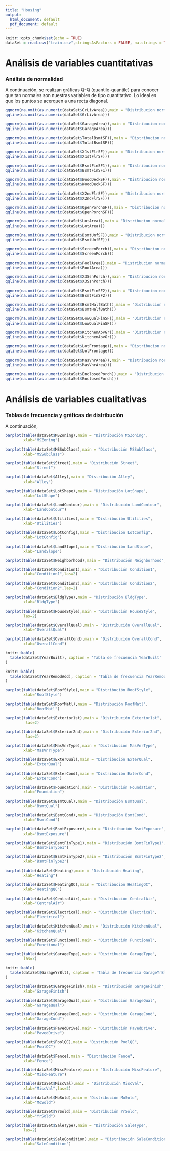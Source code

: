 ```yaml
---
title: "Housing"
output:
  html_document: default
  pdf_document: default
---
```


```r
knitr::opts_chunk$set(echo = TRUE)
dataSet = read.csv("train.csv",stringsAsFactors = FALSE, na.strings = TRUE, strip.white = TRUE,sep = ",", encoding="UTF-8" )
```

# Análisis de variables cuantitativas 

### Análisis de normalidad 

A continuación, se realizan gráficas Q-Q (quantile-quantile) para conocer que tan normales son nuestras variables de tipo cuantitativo. Lo ideal es que los puntos se acerquen a una recta diagonal. 

```r
qqnorm(na.omit(as.numeric(dataSet$GrLivArea)),main = "Distribucion normal de GrLivArea")
qqline(na.omit(as.numeric(dataSet$GrLivArea)))
```

```r
qqnorm(na.omit(as.numeric(dataSet$GarageArea)),main = "Distribucion normal de GarageArea")
qqline(na.omit(as.numeric(dataSet$GarageArea)))
```


```r
qqnorm(na.omit(as.numeric(dataSet$TotalBsmtSF)),main = "Distribucion normal de TotalBsmtSF")
qqline(na.omit(as.numeric(dataSet$TotalBsmtSF)))
```

```r
qqnorm(na.omit(as.numeric(dataSet$X1stFlrSF)),main = "Distribucion normal de X1stFlrSF")
qqline(na.omit(as.numeric(dataSet$X1stFlrSF)))
```


```r
qqnorm(na.omit(as.numeric(dataSet$BsmtFinSF1)),main = "Distribucion normal de BsmtFinSF1")
qqline(na.omit(as.numeric(dataSet$BsmtFinSF1)))
```

```r
qqnorm(na.omit(as.numeric(dataSet$WoodDeckSF)),main = "Distribucion normal de WoodDeckSF")
qqline(na.omit(as.numeric(dataSet$WoodDeckSF)))
```


```r
qqnorm(na.omit(as.numeric(dataSet$X2ndFlrSF)),main = "Distribucion normal de X2ndFlrSF")
qqline(na.omit(as.numeric(dataSet$X2ndFlrSF)))
```


```r
qqnorm(na.omit(as.numeric(dataSet$OpenPorchSF)),main = "Distribucion normal de OpenPorchSF")
qqline(na.omit(as.numeric(dataSet$OpenPorchSF)))
```

```r
qqnorm(na.omit(as.numeric(dataSet$LotArea)),main = "Distribucion normal de LotArea")
qqline(na.omit(as.numeric(dataSet$LotArea)))
```

```r
qqnorm(na.omit(as.numeric(dataSet$BsmtUnfSF)),main = "Distribucion normal de BsmtUnfSF")
qqline(na.omit(as.numeric(dataSet$BsmtUnfSF)))
```

```r
qqnorm(na.omit(as.numeric(dataSet$ScreenPorch)),main = "Distribucion normal de ScreenPorch")
qqline(na.omit(as.numeric(dataSet$ScreenPorch)))
```

```r
qqnorm(na.omit(as.numeric(dataSet$PoolArea)),main = "Distribucion normal de PoolArea")
qqline(na.omit(as.numeric(dataSet$PoolArea)))
```

```r
qqnorm(na.omit(as.numeric(dataSet$X3SsnPorch)),main = "Distribucion normal de X3SsnPorch")
qqline(na.omit(as.numeric(dataSet$X3SsnPorch)))
```

```r
qqnorm(na.omit(as.numeric(dataSet$BsmtFinSF2)),main = "Distribucion normal de BsmtFinSF2")
qqline(na.omit(as.numeric(dataSet$BsmtFinSF2)))
```

```r
qqnorm(na.omit(as.numeric(dataSet$BsmtHalfBath)),main = "Distribucion normal de BsmtHalfBath")
qqline(na.omit(as.numeric(dataSet$BsmtHalfBath)))
```


```r
qqnorm(na.omit(as.numeric(dataSet$LowQualFinSF)),main = "Distribucion normal de LowQualFinSF")
qqline(na.omit(as.numeric(dataSet$LowQualFinSF)))
```

```r
qqnorm(na.omit(as.numeric(dataSet$KitchenAbvGr)),main = "Distribucion normal de KitchenAbvGr")
qqline(na.omit(as.numeric(dataSet$KitchenAbvGr)))
```

```r
qqnorm(na.omit(as.numeric(dataSet$LotFrontage)),main = "Distribucion normal de LotFrontage")
qqline(na.omit(as.numeric(dataSet$LotFrontage)))
```

```r
qqnorm(na.omit(as.numeric(dataSet$MasVnrArea)),main = "Distribucion normal de MasVnrArea")
qqline(na.omit(as.numeric(dataSet$MasVnrArea)))
```

```r
qqnorm(na.omit(as.numeric(dataSet$EnclosedPorch)),main = "Distribucion normal de EnclosedPorch")
qqline(na.omit(as.numeric(dataSet$EnclosedPorch)))
```

# Análisis de variables cualitativas 

### Tablas de frecuencia y gráficas de distribución 

A continuación,

```r
barplot(table(dataSet$MSZoning),main = "Distribución MSZoning",
        xlab="MSZoning")
```

```r
barplot(table(dataSet$MSSubClass),main = "Distribución MSSubClass",
        xlab="MSSubClass")
```

```r
barplot(table(dataSet$Street),main = "Distribución Street",
        xlab="Street")
```

```r
barplot(table(dataSet$Alley),main = "Distribución Alley",
        xlab="Alley")
```

```r
barplot(table(dataSet$LotShape),main = "Distribución LotShape",
        xlab="LotShape")
```

```r
barplot(table(dataSet$LandContour),main = "Distribución LandContour",
        xlab="LandContour")
```

```r
barplot(table(dataSet$Utilities),main = "Distribución Utilities",
        xlab="Utilities")
```

```r
barplot(table(dataSet$LotConfig),main = "Distribución LotConfig",
        xlab="LotConfig")
```

```r
barplot(table(dataSet$LandSlope),main = "Distribución LandSlope",
        xlab="LandSlope")
```

```r
barplot(table(dataSet$Neighborhood),main = "Distribución Neighborhood",las=2)
```

```r
barplot(table(dataSet$Condition1),main = "Distribución Condition1",
        xlab="Condition1",las=2)
```

```r
barplot(table(dataSet$Condition2),main = "Distribución Condition2",
        xlab="Condition2",las=2)
```

```r
barplot(table(dataSet$BldgType),main = "Distribución BldgType",
        xlab="BldgType")
```

```r
barplot(table(dataSet$HouseStyle),main = "Distribución HouseStyle",
        las=2)
```

```r
barplot(table(dataSet$OverallQual),main = "Distribución OverallQual",
        xlab="OverallQual")
```

```r
barplot(table(dataSet$OverallCond),main = "Distribución OverallCond",
        xlab="OverallCond")
```

```r
knitr::kable(
  table(dataSet$YearBuilt), caption = 'Tabla de frecuencia YearBuilt'
)
```

```r
knitr::kable(
  table(dataSet$YearRemodAdd), caption = 'Tabla de frecuencia YearRemodAdd'
)
```

```r
barplot(table(dataSet$RoofStyle),main = "Distribución RoofStyle",
        xlab="RoofStyle")
```

```r
barplot(table(dataSet$RoofMatl),main = "Distribución RoofMatl",
        xlab="RoofMatl")
```

```r
barplot(table(dataSet$Exterior1st),main = "Distribución Exterior1st",
         las=2)
```

```r
barplot(table(dataSet$Exterior2nd),main = "Distribución Exterior2nd",
         las=2)
```

```r
barplot(table(dataSet$MasVnrType),main = "Distribución MasVnrType",
        xlab="MasVnrType")
```


```r
barplot(table(dataSet$ExterQual),main = "Distribución ExterQual",
        xlab="ExterQual")
```

```r
barplot(table(dataSet$ExterCond),main = "Distribución ExterCond",
        xlab="ExterCond")
```

```r
barplot(table(dataSet$Foundation),main = "Distribución Foundation",
        xlab="Foundation")
```

```r
barplot(table(dataSet$BsmtQual),main = "Distribución BsmtQual",
        xlab="BsmtQual")
```

```r
barplot(table(dataSet$BsmtCond),main = "Distribución BsmtCond",
        xlab="BsmtCond")
```

```r
barplot(table(dataSet$BsmtExposure),main = "Distribución BsmtExposure",
        xlab="BsmtExposure")
```

```r
barplot(table(dataSet$BsmtFinType1),main = "Distribución BsmtFinType1",
        xlab="BsmtFinType1")
```

```r
barplot(table(dataSet$BsmtFinType2),main = "Distribución BsmtFinType2",
        xlab="BsmtFinType2")
```

```r
barplot(table(dataSet$Heating),main = "Distribución Heating",
        xlab="Heating")
```

```r
barplot(table(dataSet$HeatingQC),main = "Distribución HeatingQC",
        xlab="HeatingQC")
```

```r
barplot(table(dataSet$CentralAir),main = "Distribución CentralAir",
        xlab="CentralAir")
```

```r
barplot(table(dataSet$Electrical),main = "Distribución Electrical",
        xlab="Electrical")
```

```r
barplot(table(dataSet$KitchenQual),main = "Distribución KitchenQual",
        xlab="KitchenQual")
```

```r
barplot(table(dataSet$Functional),main = "Distribución Functional",
        xlab="Functional")
```

```r
barplot(table(dataSet$GarageType),main = "Distribución GarageType",
        las=2)
```

```r
knitr::kable(
  table(dataSet$GarageYrBlt), caption = 'Tabla de frecuencia GarageYrBlt'
)
```

```r
barplot(table(dataSet$GarageFinish),main = "Distribución GarageFinish",
        xlab="GarageFinish")
```

```r
barplot(table(dataSet$GarageQual),main = "Distribución GarageQual",
        xlab="GarageQual")
```

```r
barplot(table(dataSet$GarageCond),main = "Distribución GarageCond",
        xlab="GarageCond")
```

```r
barplot(table(dataSet$PavedDrive),main = "Distribución PavedDrive",
        xlab="PavedDrive")
```

```r
barplot(table(dataSet$PoolQC),main = "Distribución PoolQC",
        xlab="PoolQC")
```

```r
barplot(table(dataSet$Fence),main = "Distribución Fence",
        xlab="Fence")
```

```r
barplot(table(dataSet$MiscFeature),main = "Distribución MiscFeature",
        xlab="MiscFeature")
```

```r
barplot(table(dataSet$MiscVal),main = "Distribución MiscVal",
        xlab="MiscVal",las=2)
```

```r
barplot(table(dataSet$MoSold),main = "Distribución MoSold",
        xlab="MoSold")
```

```r
barplot(table(dataSet$YrSold),main = "Distribución YrSold",
        xlab="YrSold")
```

```r
barplot(table(dataSet$SaleType),main = "Distribución SaleType",
        las=2)
```

```r
barplot(table(dataSet$SaleCondition),main = "Distribución SaleCondition",
        xlab="SaleCondition")
```





